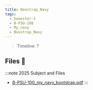 ```yaml
---
title: Boostrap_Navy
tags:
  - Semester-1
  - B-PSU-100
  - My_navy
  - Boostrap_Navy
---
```

> Timeline: ?


## Files 📂

:::note 2025 Subject and Files
- [B-PSU-100_my_navy_bootstrap.pdf](https://github.com/Studio-17/Epitech-Subjects/raw/main/Semester-1/B-PSU-100/My_navy/Boostrap_Navy/B-PSU-100_my_navy_bootstrap.pdf)
:::

